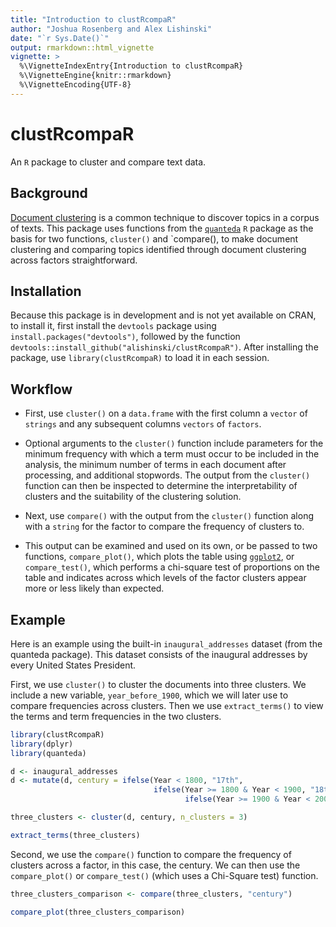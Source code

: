 ```yaml
---
title: "Introduction to clustRcompaR"
author: "Joshua Rosenberg and Alex Lishinski"
date: "`r Sys.Date()`"
output: rmarkdown::html_vignette
vignette: >
  %\VignetteIndexEntry{Introduction to clustRcompaR}
  %\VignetteEngine{knitr::rmarkdown}
  %\VignetteEncoding{UTF-8}
---
```


# clustRcompaR

An `R` package to cluster and compare text data.

## Background 
[Document clustering](https://en.wikipedia.org/wiki/Document_clustering) is a common technique to discover topics in a corpus of texts. This package uses functions from the [`quanteda`](https://github.com/kbenoit/quanteda) `R` package as the basis for two functions, `cluster()` and `compare(), to make document clustering and comparing topics identified through document clustering across factors straightforward.

## Installation

Because this package is in development and is not yet available on CRAN, to install it, first install the `devtools` package using `install.packages("devtools")`, followed by the function `devtools::install_github("alishinski/clustRcompaR")`. After installing the package, use `library(clustRcompaR)` to load it in each session.

## Workflow

* First, use `cluster()` on a `data.frame` with the first column a `vector` of `strings` and any subsequent columns `vectors` of `factors`.
 
 * Optional arguments to the `cluster()` function include parameters for the minimum frequency with which a term must occur to be included in the analysis, the minimum number of terms in each document after processing, and additional stopwords. The output from the `cluster()` function can then be inspected to determine the interpretability of clusters and the suitability of the clustering solution.

* Next, use `compare()` with the output from the `cluster()` function along with a `string` for the factor to compare the frequency of clusters to. 
 
 * This output can be examined and used on its own, or be passed to two functions, `compare_plot()`, which plots the table using [`ggplot2`](https://github.com/hadley/ggplot2), or `compare_test()`, which performs a chi-square test of proportions on the table and indicates across which levels of the factor clusters appear more or less likely than expected.
 
## Example
 
Here is an example using the built-in `inaugural_addresses` dataset (from the quanteda package). This dataset consists of the inaugural addresses by every United States President.

First, we use `cluster()` to cluster the documents into three clusters. We include a new variable, `year_before_1900`, which we will later use to compare frequencies across clusters. Then we use `extract_terms()` to view the terms and term frequencies in the two clusters.

```r
library(clustRcompaR)
library(dplyr)
library(quanteda)

d <- inaugural_addresses
d <- mutate(d, century = ifelse(Year < 1800, "17th",
                                ifelse(Year >= 1800 & Year < 1900, "18th",
                                       ifelse(Year >= 1900 & Year < 2000, "19th", "20th"))))

three_clusters <- cluster(d, century, n_clusters = 3)

extract_terms(three_clusters)
```

Second, we use the `compare()` function to compare the frequency of clusters across a factor, in this case, the century. We can then use the `compare_plot()` or `compare_test()` (which uses a Chi-Square test) function. 

```r
three_clusters_comparison <- compare(three_clusters, "century")

compare_plot(three_clusters_comparison)
```
